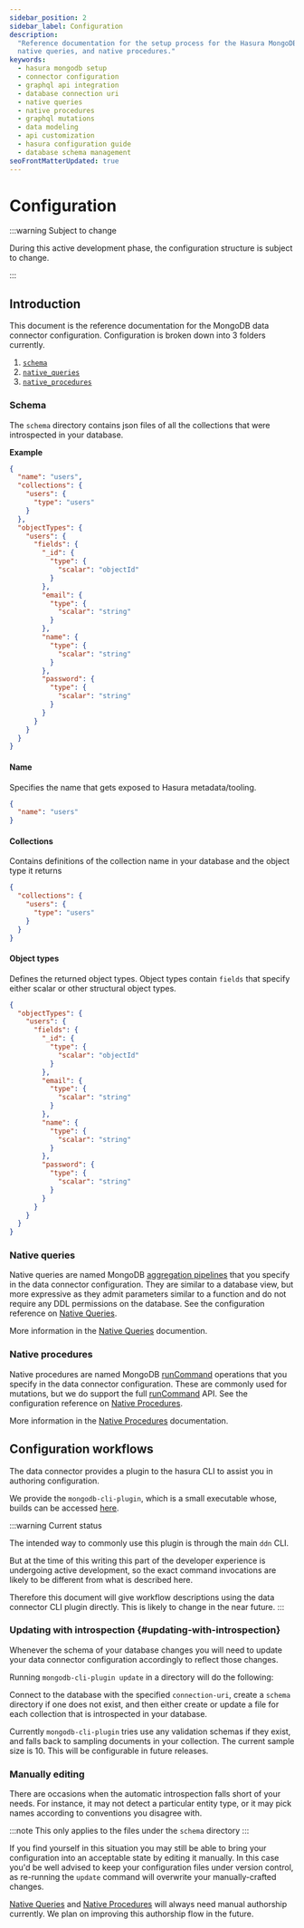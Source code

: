 ```yaml
---
sidebar_position: 2
sidebar_label: Configuration
description:
  "Reference documentation for the setup process for the Hasura MongoDB connector, including connection URI details,
  native queries, and native procedures."
keywords:
  - hasura mongodb setup
  - connector configuration
  - graphql api integration
  - database connection uri
  - native queries
  - native procedures
  - graphql mutations
  - data modeling
  - api customization
  - hasura configuration guide
  - database schema management
seoFrontMatterUpdated: true
---
```


# Configuration

:::warning Subject to change

During this active development phase, the configuration structure is subject to change.

:::

## Introduction

This document is the reference documentation for the MongoDB data connector configuration. Configuration is broken down
into 3 folders currently.
1. [`schema`](#schema)
2. [`native_queries`](#native-queries)
3. [`native_procedures`](#native-procedures)

### Schema

The `schema` directory contains json files of all the collections that were introspected in your database.

**Example**

```json
{
  "name": "users",
  "collections": {
    "users": {
      "type": "users"
    }
  },
  "objectTypes": {
    "users": {
      "fields": {
        "_id": {
          "type": {
            "scalar": "objectId"
          }
        },
        "email": {
          "type": {
            "scalar": "string"
          }
        },
        "name": {
          "type": {
            "scalar": "string"
          }
        },
        "password": {
          "type": {
            "scalar": "string"
          }
        }
      }
    }
  }
}
```

#### Name

Specifies the name that gets exposed to Hasura metadata/tooling.

```json
{
  "name": "users"
}
```

#### Collections

Contains definitions of the collection name in your database and the object type it returns

```json
{
  "collections": {
    "users": {
      "type": "users"
    }
  }
}
```

#### Object types

Defines the returned object types. Object types contain `fields` that specify either scalar or other structural object
types.

```json
{
  "objectTypes": {
    "users": {
      "fields": {
        "_id": {
          "type": {
            "scalar": "objectId"
          }
        },
        "email": {
          "type": {
            "scalar": "string"
          }
        },
        "name": {
          "type": {
            "scalar": "string"
          }
        },
        "password": {
          "type": {
            "scalar": "string"
          }
        }
      }
    }
  }
}
```

### Native queries

Native queries are named MongoDB [aggregation pipelines][MongoDB: pipeline] that you specify in the data connector
configuration. They are similar to a database view, but more expressive as they admit parameters similar to a function
and do not require any DDL permissions on the database. See the configuration reference on [Native
Queries](#updating-with-introspection).

More information in the [Native Queries](/connectors/mongodb/native-queries) documention.

### Native procedures

Native procedures are named MongoDB [runCommand][MongoDB: runCommand] operations that you specify in the data connector
configuration. These are commonly used for mutations, but we do support the full [runCommand][MongoDB: runCommand] API.
See the configuration reference on [Native Procedures](#updating-with-introspection).

More information in the [Native Procedures](/connectors/mongodb/native-procedures/index.mdx) documentation.

## Configuration workflows

The data connector provides a plugin to the hasura CLI to assist you in authoring configuration.

We provide the `mongodb-cli-plugin`, which is a small executable whose, builds can be accessed [here](https://github.com/hasura/ndc-mongodb/releases/).

:::warning Current status

The intended way to commonly use this plugin is through the main `ddn` CLI.

But at the time of this writing this part of the developer experience is undergoing active development, so the exact
command invocations are likely to be different from what is described here.

Therefore this document will give workflow descriptions using the data connector CLI plugin directly. This is likely to
change in the near future.
:::

### Updating with introspection {#updating-with-introspection}

Whenever the schema of your database changes you will need to update your data connector configuration accordingly to
reflect those changes.

Running `mongodb-cli-plugin update` in a directory will do the following:

Connect to the database with the specified `connection-uri`, create a `schema` directory if one does not exist, and then
either create or update a file for each collection that is introspected in your database.

Currently `mongodb-cli-plugin` tries use any validation schemas if they exist, and falls back to sampling documents in
your collection. The current sample size is 10. This will be configurable in future releases.

### Manually editing

There are occasions when the automatic introspection falls short of your needs. For instance, it may not detect a
particular entity type, or it may pick names according to conventions you disagree with.

:::note
This only applies to the files under the `schema` directory
:::

If you find yourself in this situation you may still be able to bring your configuration into an acceptable state by
editing it manually. In this case you'd be well advised to keep your configuration files under version control, as
re-running the `update` command will overwrite your manually-crafted changes.

[Native Queries](/connectors/mongodb/native-queries) and [Native Procedures](/connectors/mongodb/native-procedures) will
always need manual authorship currently. We plan on improving this authorship flow in the future.

[MongoDB: pipeline]: https://www.mongodb.com/docs/manual/core/aggregation-pipeline
[MongoDB: runCommand]: https://www.mongodb.com/docs/manual/reference/method/db.runCommand